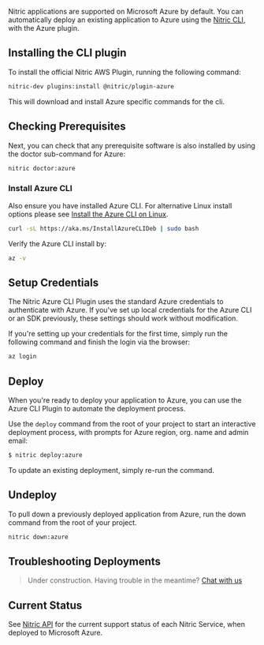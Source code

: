 Nitric applications are supported on Microsoft Azure by default. You can automatically deploy an existing application to Azure using the [Nitric CLI](/docs/reference/cli), with the Azure plugin.

## Installing the CLI plugin

To install the official Nitric AWS Plugin, running the following command:

```bash
nitric-dev plugins:install @nitric/plugin-azure
```

This will download and install Azure specific commands for the cli.

## Checking Prerequisites

Next, you can check that any prerequisite software is also installed by using the doctor sub-command for Azure:

```bash
nitric doctor:azure
```

### Install Azure CLI

Also ensure you have installed Azure CLI. For alternative Linux install options please see [Install the Azure CLI on Linux](https://docs.microsoft.com/en-us/cli/azure/install-azure-cli-linux?pivots=apt).

```bash
curl -sL https://aka.ms/InstallAzureCLIDeb | sudo bash
```

Verify the Azure CLI install by:

```bash
az -v
```

## Setup Credentials

The Nitric Azure CLI Plugin uses the standard Azure credentials to authenticate with Azure. If you've set up local credentials for the Azure CLI or an SDK previously, these settings should work without modification.

If you're setting up your credentials for the first time, simply run the following command and finish the login via the browser:

```bash
az login
```

## Deploy

When you're ready to deploy your application to Azure, you can use the Azure CLI Plugin to automate the deployment process.

Use the `deploy` command from the root of your project to start an interactive deployment process, with prompts for Azure region, org. name and admin email:

```bash
$ nitric deploy:azure
```

To update an existing deployment, simply re-run the command.

## Undeploy

To pull down a previously deployed application from Azure, run the down command from the root of your project.

```bash
nitric down:azure
```

## Troubleshooting Deployments

> Under construction. Having trouble in the meantime? <a href="https://github.com/nitrictech/nitric/discussions/" target="_blank">Chat with us</a>

## Current Status

See [Nitric API](../concepts/nitric-apis) for the current support status of each Nitric Service, when deployed to Microsoft Azure.
